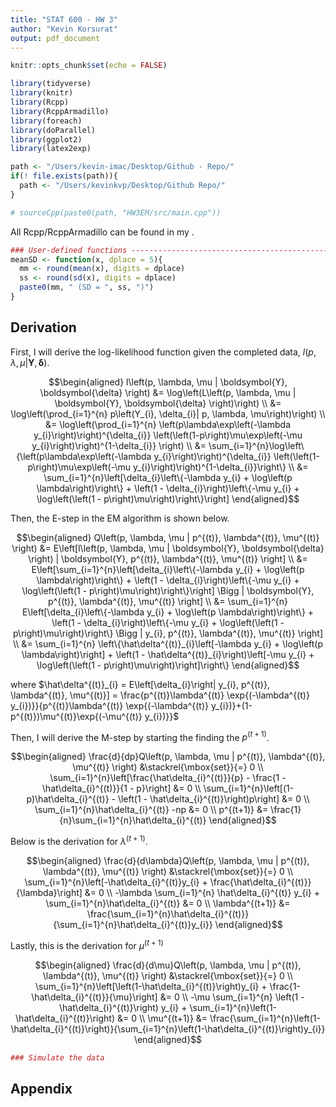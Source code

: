 ```yaml
---
title: "STAT 600 - HW 3"
author: "Kevin Korsurat"
output: pdf_document
---
```


```r
knitr::opts_chunk$set(echo = FALSE)

library(tidyverse)
library(knitr)
library(Rcpp)
library(RcppArmadillo)
library(foreach)
library(doParallel)
library(ggplot2)
library(latex2exp)

path <- "/Users/kevin-imac/Desktop/Github - Repo/"
if(! file.exists(path)){
  path <- "/Users/kevinkvp/Desktop/Github Repo/"
}

# sourceCpp(paste0(path, "HW3EM/src/main.cpp"))
```

All Rcpp/RcppArmadillo can be found in my [\textcolor{red}{GitHub}](https://github.com/skorsu/HW3EM).

```r

### User-defined functions -----------------------------------------------------
meanSD <- function(x, dplace = 5){
  mm <- round(mean(x), digits = dplace)
  ss <- round(sd(x), digits = dplace)
  paste0(mm, " (SD = ", ss, ")")
}
```

## Derivation

First, I will derive the log-likelihood function given the completed data, $l\left(p, \lambda, \mu | \boldsymbol{Y}, \boldsymbol{\delta} \right)$.

$$\begin{aligned}
l\left(p, \lambda, \mu | \boldsymbol{Y}, \boldsymbol{\delta} \right) &= \log\left(L\left(p, \lambda, \mu | \boldsymbol{Y}, \boldsymbol{\delta} \right)\right) \\
&= \log\left(\prod_{i=1}^{n} p\left(Y_{i}, \delta_{i}| p, \lambda, \mu\right)\right) \\
&= \log\left(\prod_{i=1}^{n} \left(p\lambda\exp\left(-\lambda y_{i}\right)\right)^{\delta_{i}} \left(\left(1-p\right)\mu\exp\left(-\mu y_{i}\right)\right)^{1-\delta_{i}} \right) \\
&= \sum_{i=1}^{n}\log\left\{\left(p\lambda\exp\left(-\lambda y_{i}\right)\right)^{\delta_{i}} \left(\left(1-p\right)\mu\exp\left(-\mu y_{i}\right)\right)^{1-\delta_{i}}\right\} \\
&= \sum_{i=1}^{n}\left[\delta_{i}\left\{-\lambda y_{i} + \log\left(p \lambda\right)\right\} + \left(1 - \delta_{i}\right)\left\{-\mu y_{i} + \log\left(\left(1 - p\right)\mu\right)\right\}\right]
\end{aligned}$$

Then, the E-step in the EM algorithm is shown below.

$$\begin{aligned}
Q\left(p, \lambda, \mu | p^{(t)}, \lambda^{(t)}, \mu^{(t)} \right) &= E\left[l\left(p, \lambda, \mu | \boldsymbol{Y}, \boldsymbol{\delta} \right) | \boldsymbol{Y}, p^{(t)}, \lambda^{(t)}, \mu^{(t)} \right] \\
&= E\left[\sum_{i=1}^{n}\left[\delta_{i}\left\{-\lambda y_{i} + \log\left(p \lambda\right)\right\} + \left(1 - \delta_{i}\right)\left\{-\mu y_{i} + \log\left(\left(1 - p\right)\mu\right)\right\}\right] \Bigg | \boldsymbol{Y}, p^{(t)}, \lambda^{(t)}, \mu^{(t)} \right] \\
&= \sum_{i=1}^{n} E\left[\delta_{i}\left\{-\lambda y_{i} + \log\left(p \lambda\right)\right\} + \left(1 - \delta_{i}\right)\left\{-\mu y_{i} + \log\left(\left(1 - p\right)\mu\right)\right\} \Bigg | y_{i}, p^{(t)}, \lambda^{(t)}, \mu^{(t)} \right] \\
&= \sum_{i=1}^{n} \left\{\hat\delta^{(t)}_{i}\left[-\lambda y_{i} + \log\left(p \lambda\right)\right]  + \left(1 - \hat\delta^{(t)}_{i}\right)\left[-\mu y_{i} + \log\left(\left(1 - p\right)\mu\right)\right]\right\}
\end{aligned}$$

where $\hat\delta^{(t)}_{i} = E\left[\delta_{i}\right| y_{i}, p^{(t)}, \lambda^{(t)}, \mu^{(t)}] = \frac{p^{(t)}\lambda^{(t)} \exp{(-\lambda^{(t)} y_{i})}}{p^{(t)}\lambda^{(t)} \exp{(-\lambda^{(t)} y_{i})}+(1-p^{(t)})\mu^{(t)}\exp{(-\mu^{(t)} y_{i})}}$

Then, I will derive the M-step by starting the finding the $p^{(t+1)}$.

$$\begin{aligned}
\frac{d}{dp}Q\left(p, \lambda, \mu | p^{(t)}, \lambda^{(t)}, \mu^{(t)} \right) &\stackrel{\mbox{set}}{=} 0 \\
\sum_{i=1}^{n}\left[\frac{\hat\delta_{i}^{(t)}}{p} - \frac{1 - \hat\delta_{i}^{(t)}}{1 - p}\right] &= 0 \\
\sum_{i=1}^{n}\left[(1-p)\hat\delta_{i}^{(t)} - \left(1 - \hat\delta_{i}^{(t)}\right)p\right] &= 0 \\
\sum_{i=1}^{n}\hat\delta_{i}^{(t)} -np &= 0 \\
p^{(t+1)} &= \frac{1}{n}\sum_{i=1}^{n}\hat\delta_{i}^{(t)}
\end{aligned}$$

Below is the derivation for $\lambda^{(t+1)}$.

$$\begin{aligned}
\frac{d}{d\lambda}Q\left(p, \lambda, \mu | p^{(t)}, \lambda^{(t)}, \mu^{(t)} \right) &\stackrel{\mbox{set}}{=} 0 \\
\sum_{i=1}^{n}\left[-\hat\delta_{i}^{(t)}y_{i} + \frac{\hat\delta_{i}^{(t)}}{\lambda}\right] &= 0 \\
-\lambda \sum_{i=1}^{n} \hat\delta_{i}^{(t)} y_{i} + \sum_{i=1}^{n}\hat\delta_{i}^{(t)} &= 0 \\
\lambda^{(t+1)} &= \frac{\sum_{i=1}^{n}\hat\delta_{i}^{(t)}}{\sum_{i=1}^{n}\hat\delta_{i}^{(t)}y_{i}}
\end{aligned}$$

Lastly, this is the derivation for $\mu^{(t+1)}$

$$\begin{aligned}
\frac{d}{d\mu}Q\left(p, \lambda, \mu | p^{(t)}, \lambda^{(t)}, \mu^{(t)} \right) &\stackrel{\mbox{set}}{=} 0 \\
\sum_{i=1}^{n}\left[\left(1-\hat\delta_{i}^{(t)}\right)y_{i} + \frac{1-\hat\delta_{i}^{(t)}}{\mu}\right] &= 0 \\
-\mu \sum_{i=1}^{n} \left(1 - \hat\delta_{i}^{(t)}\right) y_{i} + \sum_{i=1}^{n}\left(1-\hat\delta_{i}^{(t)}\right) &= 0 \\
\mu^{(t+1)} &= \frac{\sum_{i=1}^{n}\left(1-\hat\delta_{i}^{(t)}\right)}{\sum_{i=1}^{n}\left(1-\hat\delta_{i}^{(t)}\right)y_{i}}
\end{aligned}$$

\newpage

```r

### Simulate the data

```


## Appendix

```r

```
